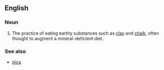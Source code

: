 ==English==
{{wikipedia}}
===Noun===
{{en-noun|geophagies}}
#The practice of eating earthy substances such as [[clay]] and [[chalk]], often thought to augment a mineral-deficient diet.

===See also===
*[[pica]]